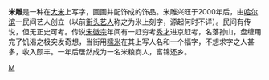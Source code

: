 {{disputed|time=2012-03-06T09:26:21+00:00}}
{{unreferenced|time=2012-03-06T09:26:21+00:00}}
'''米雕'''是一种在[[大米|大米]]上写字，画画并配饰成的饰品。米雕兴旺于2000年后，由[[哈尔滨|哈尔滨]]一民间艺人创立（以前[[街头艺人|街头艺人]]称之为米上刻字，源起何时不详）。民间有传说，但无正史可考。传说[[宋徽宗|宋徽宗]]年间有一赶穷考[[秀才|秀才]]进京赶考，名落孙山，盘缠用完了饥渴之极突发奇想，当街用[[糯米|糯米]]在其上写人名和一个福字，不想求字之人甚多，收入颇丰。一年后居然成为一名米粮商人，富锦还乡。

[[category:微雕|M]]